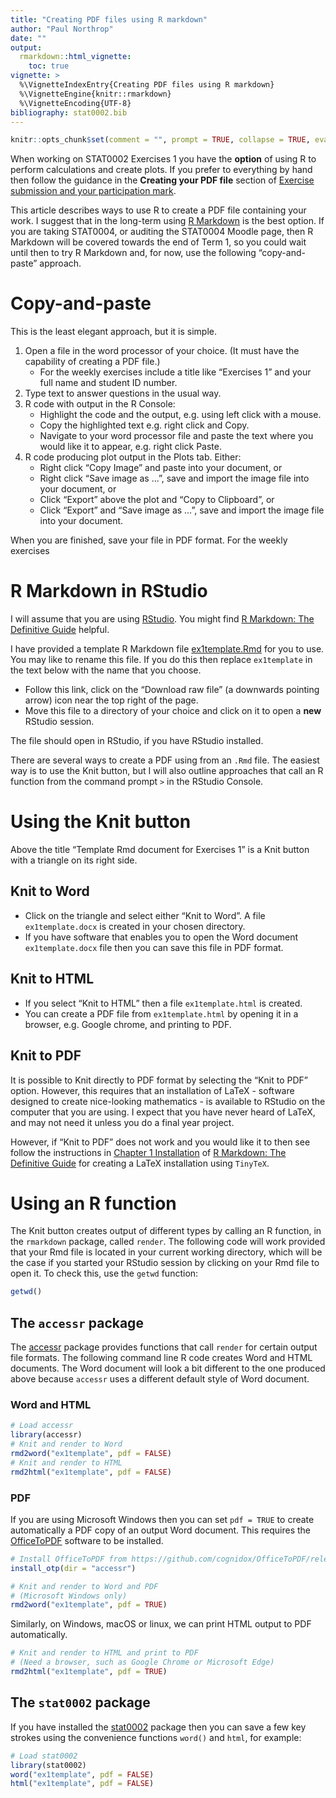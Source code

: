 ```yaml
---
title: "Creating PDF files using R markdown"
author: "Paul Northrop"
date: ""
output: 
  rmarkdown::html_vignette:
    toc: true
vignette: >
  %\VignetteIndexEntry{Creating PDF files using R markdown}
  %\VignetteEngine{knitr::rmarkdown}
  %\VignetteEncoding{UTF-8}
bibliography: stat0002.bib
---
```


```r
knitr::opts_chunk$set(comment = "", prompt = TRUE, collapse = TRUE, eval = FALSE)
```

When working on STAT0002 Exercises 1 you have the **option** of using R to perform calculations and create plots. If you prefer to everything by hand then follow the guidance in the **Creating your PDF file** section of [Exercise submission and your participation mark](https://moodle.ucl.ac.uk/mod/page/view.php?id=7763554).

This article describes ways to use R to create a PDF file containing your work. I suggest that in the long-term using [R Markdown](https://rmarkdown.rstudio.com/) is the best option. If you are taking STAT0004, or auditing the STAT0004 Moodle page, then R Markdown will be covered towards the end of Term 1, so you could wait until then to try R Markdown and, for now, use the following "copy-and-paste" approach.

# Copy-and-paste

This is the least elegant approach, but it is simple.

1.  Open a file in the word processor of your choice. (It must have the capability of creating a PDF file.)
    -   For the weekly exercises include a title like "Exercises 1" and your full name and student ID number.
2.  Type text to answer questions in the usual way.
3.  R code with output in the R Console:
    -   Highlight the code and the output, e.g. using left click with a mouse.
    -   Copy the highlighted text e.g. right click and Copy.
    -   Navigate to your word processor file and paste the text where you would like it to appear, e.g. right click Paste.
4.  R code producing plot output in the Plots tab. Either:
    -   Right click "Copy Image" and paste into your document, or
    -   Right click "Save image as ...", save and import the image file into your document, or
    -   Click "Export" above the plot and "Copy to Clipboard", or
    -   Click "Export" and "Save image as ...", save and import the image file into your document.

When you are finished, save your file in PDF format. For the weekly exercises

# R Markdown in RStudio

I will assume that you are using [RStudio](https://posit.co/download/rstudio-desktop/). You might find [R Markdown: The Definitive Guide](https://bookdown.org/yihui/rmarkdown/) helpful.

I have provided a template R Markdown file [ex1template.Rmd](https://github.com/paulnorthrop/stat0002/blob/master/inst/examples/ex1template.Rmd) for you to use. You may like to rename this file. If you do this then replace `ex1template` in the text below with the name that you choose.

-   Follow this link, click on the "Download raw file" (a downwards pointing arrow) icon near the top right of the page.
-   Move this file to a directory of your choice and click on it to open a **new** RStudio session.

The file should open in RStudio, if you have RStudio installed.

There are several ways to create a PDF using from an `.Rmd` file. The easiest way is to use the Knit button, but I will also outline approaches that call an R function from the command prompt `>` in the RStudio Console.

# Using the Knit button

Above the title "Template Rmd document for Exercises 1" is a Knit button with a triangle on its right side. 

## Knit to Word

* Click on the triangle and select either "Knit to Word". A file `ex1template.docx` is created in your chosen directory. 
* If you have software that enables you to open the Word document `ex1template.docx` file then you can save this file in PDF format.

## Knit to HTML

* If you select "Knit to HTML" then a file `ex1template.html` is created.
* You can create a PDF file from `ex1template.html` by opening it in a browser, e.g. Google chrome, and printing to PDF.

## Knit to PDF

It is possible to Knit directly to PDF format by selecting the "Knit to PDF" option. However, this requires that an installation of LaTeX - software designed to create nice-looking mathematics - is available to RStudio on the computer that you are using. I expect that you have never heard of LaTeX, and may not need it unless you do a final year project. 

However, if "Knit to PDF" does not work and you would like it to then see follow  the instructions in [Chapter 1 Installation](https://bookdown.org/yihui/rmarkdown/installation.html)
of [R Markdown: The Definitive Guide](https://bookdown.org/yihui/rmarkdown/) for creating a LaTeX installation using `TinyTeX`.

# Using an R function

The Knit button creates output of different types by calling an R function, in the `rmarkdown` package, called `render`. The following code will work provided that your Rmd file is located in your current working directory, which will be the case if you started your RStudio session by clicking on your Rmd file to open it. To check this, use the `getwd` function:

```r
getwd()
```

## The `accessr` package

The [accessr](https://paulnorthrop.github.io/accessr/) package provides functions that call `render` for certain output file formats. The following command line R code creates Word and HTML documents. The Word document will look a bit different to the one produced above because `accessr` uses a different default style of Word document.

### Word and HTML

```r
# Load accessr
library(accessr)
# Knit and render to Word 
rmd2word("ex1template", pdf = FALSE)
# Knit and render to HTML
rmd2html("ex1template", pdf = FALSE)
```

### PDF

If you are using Microsoft Windows then you can set `pdf = TRUE` to create automatically a PDF copy of an output Word document. This requires the [OfficeToPDF](https://github.com/cognidox/OfficeToPDF/releases) software to be installed.

```r
# Install OfficeToPDF from https://github.com/cognidox/OfficeToPDF/releases
install_otp(dir = "accessr")
```

```r
# Knit and render to Word and PDF
# (Microsoft Windows only)
rmd2word("ex1template", pdf = TRUE)
```

Similarly, on Windows, macOS or linux, we can print HTML output to PDF automatically.

```r
# Knit and render to HTML and print to PDF
# (Need a browser, such as Google Chrome or Microsoft Edge)
rmd2html("ex1template", pdf = TRUE)
```

## The `stat0002` package

If you have installed the [stat0002](https://paulnorthrop.github.io/stat0002/) package then you can save a few key strokes using the convenience functions `word()` and `html`, for example:

```r
# Load stat0002
library(stat0002)
word("ex1template", pdf = FALSE)
html("ex1template", pdf = FALSE)
```

```{=html}
<script type="text/x-mathjax-config">
   MathJax.Hub.Config({  "HTML-CSS": { minScaleAdjust: 125, availableFonts: [] }  });
</script>
```
